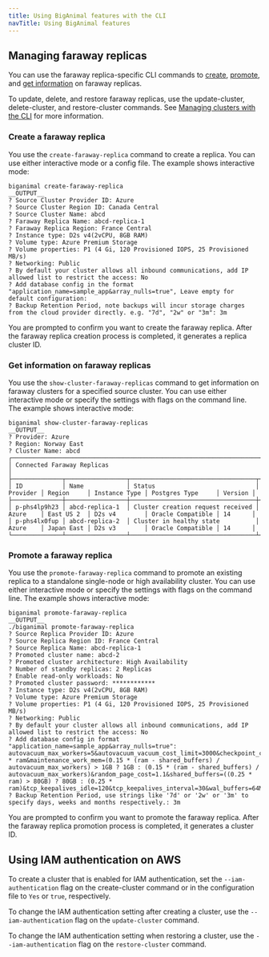 ```yaml
---
title: Using BigAnimal features with the CLI
navTitle: Using BigAnimal features
---
```


## Managing faraway replicas

You can use the faraway replica-specific CLI commands to [create](#create-a-faraway-replica), [promote](#promote-a-faraway-replica), and [get information](#get-information-on-faraway-replicas) on faraway replicas. 

To update, delete, and restore faraway replicas, use the update-cluster, delete-cluster, and restore-cluster commands. See [Managing clusters with the CLI](/biganimal/latest/reference/cli/managing_clusters/) for more information.

### Create a faraway replica
You use the `create-faraway-replica` command to create a replica. You can use either interactive mode or a config file. The example shows interactive mode:

```
biganimal create-faraway-replica
__OUTPUT__
? Source Cluster Provider ID: Azure
? Source Cluster Region ID: Canada Central
? Source Cluster Name: abcd
? Faraway Replica Name: abcd-replica-1
? Faraway Replica Region: France Central
? Instance type: D2s v4(2vCPU, 8GB RAM)
? Volume type: Azure Premium Storage
? Volume properties: P1 (4 Gi, 120 Provisioned IOPS, 25 Provisioned MB/s)
? Networking: Public
? By default your cluster allows all inbound communications, add IP allowed list to restrict the access: No
? Add database config in the format "application_name=sample_app&array_nulls=true", Leave empty for default configuration: 
? Backup Retention Period, note backups will incur storage charges from the cloud provider directly. e.g. "7d", "2w" or "3m": 3m
```
You are prompted to confirm you want to create the faraway replica. After the faraway replica creation process is completed, it generates a replica cluster ID.





### Get information on faraway replicas
You use the `show-cluster-faraway-replicas` command to get information on faraway clusters for a specified source cluster. You can use either interactive mode or specify the settings with flags on the command line. The example shows interactive mode:

```
biganimal show-cluster-faraway-replicas
__OUTPUT__
? Provider: Azure
? Region: Norway East
? Cluster Name: abcd
┌──────────────────────────────────────────────────────────────────────────────────────────────────────────────────────────────────────────┐
│ Connected Faraway Replicas                                                                                                               │
├──────────────┬─────────────────┬───────────────────────────────────┬──────────┬────────────┬───────────────┬───────────────────┬─────────┤
│ ID           │ Name            │ Status                            │ Provider │ Region     │ Instance Type │ Postgres Type     │ Version │
├──────────────┼─────────────────┼───────────────────────────────────┼──────────┼────────────┼───────────────┼───────────────────┼─────────┤
│ p-phs4lp9h23 │ abcd-replica-1  │ Cluster creation request received │ Azure    │ East US 2  │ D2s v4        │ Oracle Compatible │ 14      │
│ p-phs4lx0fup │ abcd-replica-2  │ Cluster in healthy state          │ Azure    │ Japan East │ D2s v3        │ Oracle Compatible │ 14      │
└──────────────┴─────────────────┴───────────────────────────────────┴──────────┴────────────┴───────────────┴───────────────────┴─────────┘
```

### Promote a faraway replica

You use the `promote-faraway-replica` command to promote an existing replica to a standalone single-node or high availability cluster. You can use either interactive mode or specify the settings with flags on the command line. The example shows interactive mode:

```
biganimal promote-faraway-replica
__OUTPUT__
./biganimal promote-faraway-replica
? Source Replica Provider ID: Azure
? Source Replica Region ID: France Central
? Source Replica Name: abcd-replica-1
? Promoted cluster name: abcd-2
? Promoted cluster architecture: High Availability
? Number of standby replicas: 2 Replicas
? Enable read-only workloads: No
? Promoted cluster password: ************
? Instance type: D2s v4(2vCPU, 8GB RAM)
? Volume type: Azure Premium Storage
? Volume properties: P1 (4 Gi, 120 Provisioned IOPS, 25 Provisioned MB/s)
? Networking: Public
? By default your cluster allows all inbound communications, add IP allowed list to restrict the access: No
? Add database config in format "application_name=sample_app&array_nulls=true": autovacuum_max_workers=5&autovacuum_vacuum_cost_limit=3000&checkpoint_completion_target=0.9&checkpoint_timeout=15min&cpu_tuple_cost=0.03&effective_cache_size=0.75 * ram&maintenance_work_mem=(0.15 * (ram - shared_buffers) / autovacuum_max_workers) > 1GB ? 1GB : (0.15 * (ram - shared_buffers) / autovacuum_max_workers)&random_page_cost=1.1&shared_buffers=((0.25 * ram) > 80GB) ? 80GB : (0.25 * ram)&tcp_keepalives_idle=120&tcp_keepalives_interval=30&wal_buffers=64MB&wal_compression=on
? Backup Retention Period, use strings like '7d' or '2w' or '3m' to specify days, weeks and months respectively.: 3m
```
You are prompted to confirm you want to promote the faraway replica. After the faraway replica promotion process is completed, it generates a cluster ID.

## Using IAM authentication on AWS

To create a cluster that is enabled for IAM authentication, set the `--iam-authentication` flag on the create-cluster command or in the configuration file to `Yes` or `true`, respectively.

To change the IAM authentication setting after creating a cluster, use the `--iam-authentication` flag on the `update-cluster` command. 

To change the IAM authentication setting when restoring a cluster, use the `--iam-authentication` flag on the `restore-cluster` command. 


